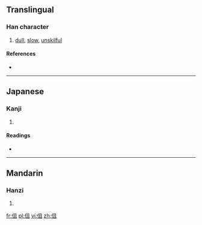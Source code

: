 ==Translingual==

===Han character===
{{Han char|rn=9|rad=人|as=05|sn=7|four=|canj=人月一 (OBM)|ids=⿰[[亻]][[且]]}}

# [[dull]], [[slow]], [[unskilful]]

====References====
* {{Han ref|kx=0097.070|dkj=00482|dj=0205.130|hdz=10133.010|uh=4F39|ud=20281}}

----

==Japanese==

===Kanji===
{{ja-kanji|grade=|rs=人05}}

# {{defn|lang=ja|sort=人05}}

====Readings====
* {{ja-readings|on=[[しょ]] (sho)|kun=[[つたない]] (tsutanai)}}

----

==Mandarin==

===Hanzi===
{{cmn-hanzi|pin=[[qū]] ([[qu1]])|wg=ch'ü<sup>1</sup>}}

# {{defn|lang=cmn|sort=人05}}

[[fr:伹]]
[[pl:伹]]
[[vi:伹]]
[[zh:伹]]